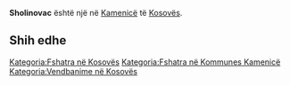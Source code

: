 {{Fshat në 
 | Emri                = Sholinovac
 | EmriAlt                = 
 | NAME_SHORT_FORM=      
 | NAME_GENERIC=      
 | NAME_SORT_NAME_RO=      SHOLINOVAC
 | FULL_NAME_RO = Sholinovac
 | FULL_NAME_ND_RO=Sholinovac
 | SORT_NAME_RG=SHOLINOVAC
 | FULL_NAME_RG=Sholinovac
 | FULL_NAME_ND_RG=Sholinovac
 | SRP_NAME_SHORT_FORM=      
 | SRP_NAME_GENERIC=      
 | SRP_NAME_SORT_NAME_RO=      
 | SRP_FULL_NAME_RO = 
 | SRP_FULL_NAME_ND_RO=
 | SRP_SORT_NAME_RG=
 | SRP_FULL_NAME_RG=
 | SRP_FULL_NAME_ND_RG=
 | Emri (Rasa dhanore) = 
 | Figura              = 
 | Shteti              = Kosovo
 | Komuna              = Kamenicë
 | Kodi postar         = 
 | Sipërfaqja          = 

 | Popullsia           = 

 | Regj. i popullsisë  = 
 | Dend. e popullsisë  = 
 | Faqja zyrtare       = 
 <!--- Koordinatat ----> 
 | Gjerësia            = 42.708889
 | Gjatësia            = 20.535556
 | Lartësia            = 
}}
'''Sholinovac''' është një [[]] në [[Kamenicë]] të [[Kosovës]].

<!-- == Gjeografia == -->
<!-- == Historia == -->
<!-- == Demografia == -->
== Shih edhe ==
{{Komuna Kamenicë}}
{{Kosovo-Administrata-Cung}}

[[Kategoria:Fshatra në Kosovës]]
[[Kategoria:Fshatra në Kommunes Kamenicë]]
[[Kategoria:Vendbanime në Kosovës]]